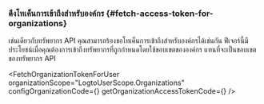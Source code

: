 

### ดึงโทเค็นการเข้าถึงสำหรับองค์กร \{#fetch-access-token-for-organizations}

เช่นเดียวกับทรัพยากร API คุณสามารถร้องขอโทเค็นการเข้าถึงสำหรับองค์กรได้เช่นกัน ฟีเจอร์นี้มีประโยชน์เมื่อคุณต้องการเข้าถึงทรัพยากรที่ถูกกำหนดโดยใช้ขอบเขตขององค์กร แทนที่จะเป็นขอบเขตของทรัพยากร API

<FetchOrganizationTokenForUser
  organizationScope="LogtoUserScope.Organizations"
  configOrganizationCode={<ConfigOrganizationCode />}
  getOrganizationAccessTokenCode={<GetOrganizationAccessTokenCode />}
/>
